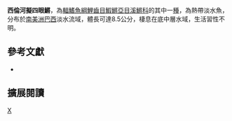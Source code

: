 {{Speciesbox 
| taxon = Anablepsoides cearensis
| status = NE
| status_system = IUCN3.1
| authority =  [[Costa|Costa]] & [[Vono|Vono]], 2009
| synonyms = 
}}
'''西倫河擬四眼鱂'''，為[[輻鰭魚綱|輻鰭魚綱]][[鯉齒目|鯉齒目]][[鰕鱂亞目|鰕鱂亞目]][[溪鱂科|溪鱂科]]的其中一[[種|種]]，為熱帶淡水魚，分布於[[南美洲|南美洲]][[巴西|巴西]]淡水流域，體長可達8.5公分，棲息在底中層水域，生活習性不明。

== 參考文獻 ==
*{{FishBase_species|genus=Anablepsoides|species=cearensis|year=2014|month=8}}

== 擴展閱讀 ==
{{refbegin}}
{{wikispecies-inline|Anablepsoides cearensis|西倫河擬四眼鱂}}
{{refend}}
{{Taxonbar|from=Q5741798}}

[[Category:擬四眼鱂屬|X]]


{{魚類小作品}}